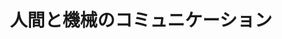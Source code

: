 ﻿---
title: "人間と機械のコミュニケーション"
category: "情報理工学院"
vol: 16
interviewee: "河原 田弘 "
url: ""
tags: ["人間","機械","コミュニケーション"]
pdf: "16-5.pdf"
career: ""
preface: "------------"
---
